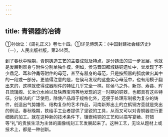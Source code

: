 ```yaml
---
---
---
```

title: 青铜器的冶铸
---



①孙诒让：《周礼正义》卷七十四。①详见傅筑夫：《中国封建社会经济史》（一），人民出版社版，第244页。

到了春秋中晚期，青铜铸造工艺的主要成就及特点，是分铸法的进一步发展，也就是发展到器身与附件分别单独作模。例如，侯马晋国都城铸铜遗址中，曾发现了不少鼎足、耳和钟甬等附件的母范，甚至有器身的母范，只是按照器的弧度做出其中的一段或一部分。更值得注意的是，在侯马发现的这些实心母范中，也有用模子翻出来的，这样就使得成器附件的特征几乎完全一样。除侯马之外，新郑、寿县、辉县琉璃阁、长冶分水岭以及陕西宝鸡等地发现的这一时期的铜器，也都具有这些特征。分铸法的广泛使用，除使产品趋于规格化外，还便于处理形制极为复杂的铸件，创造出气势雄伟、结构复杂的艺术作品，河南新郑出土的立鹤铜方壶就是突出的例证。春秋晚期，铁给手工业者提供了坚锐的工具，从而又可以对青铜器进行更细微的加工。就在这种新的技术条件下，镶嵌纯铜的工艺和以描写宴飨、狩猎等“礼”的贵族生活为主体的画像线刻工艺发展起来了。这种工艺，无论从题材上或技术上，都是一种创新。